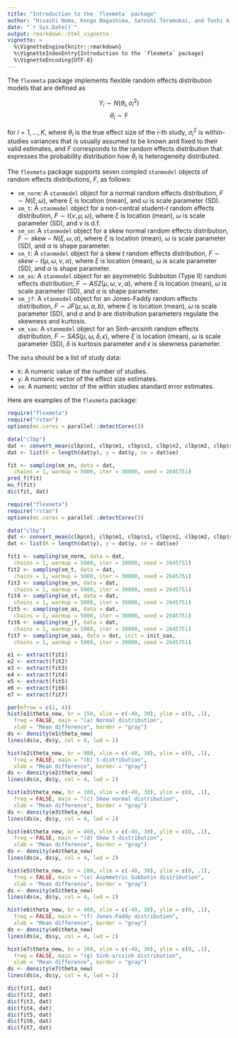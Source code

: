 ```yaml
---
title: "Introduction to the `flexmeta` package"
author: "Hisashi Noma, Kengo Nagashima, Satoshi Teramukai, and Toshi A. Furukawa"
date: "`r Sys.Date()`"
output: rmarkdown::html_vignette
vignette: >
  %\VignetteEngine{knitr::rmarkdown}
  %\VignetteIndexEntry{Introduction to the `flexmeta` package}
  %\VignetteEncoding{UTF-8}
---
```



The `flexmeta` package implements flexible random effects distribution models that are defined as

$$Y_i \sim N(\theta_i, \sigma_i^2)$$
$$\theta_i \sim F$$

for $i=1,\ldots,K$, where $\theta_i$ is the true effect size of the $i$-th study, $\sigma_i^2$ is within-studies variances that is usually assumed to be known and fixed to their valid estimates, and $F$ corresponds to the random effects distribution that expresses the probability distribution how $\theta_i$ is heterogeneity distributed.

The `flexmeta` package supports seven compled `stanmodel` objects of random effects distributions, $F$, as follows:

* `sm_norm`: A `stanmodel` object for a normal random effects distribution, $F \sim N(\xi, \omega)$, where $\xi$ is location (mean), and $\omega$ is scale parameter (SD).
* `sm_t`: A `stanmodel` object for a non-central student-$t$ random effects distribution, $F \sim t(\nu, \mu, \omega)$, where $\xi$ is location (mean), $\omega$ is scale parameter (SD), and $\nu$ is d.f.
* `sm_sn`: A `stanmodel` object for a skew normal random effects distribution, $F \sim skew-N(\xi, \omega, \alpha)$, where $\xi$ is location (mean), $\omega$ is scale parameter (SD), and $\alpha$ is shape parameter.
* `sm_t`: A `stanmodel` object for a skew $t$ random effects distribution, $F \sim skew-t(\mu, \omega, \nu, \alpha)$, where $\xi$ is location (mean), $\omega$ is scale parameter (SD), and $\alpha$ is shape parameter.
* `sm_as`: A `stanmodel` object for an asymmetric Subboton (Type II) random effects distribution, $F \sim AS2(\mu, \omega, \nu, \alpha)$, where $\xi$ is location (mean), $\omega$ is scale parameter (SD), and $\alpha$ is shape parameter.
* `sm_jf`: A `stanmodel` object for an Jones-Faddy random effects distribution, $F \sim JF(\mu, \omega, a, b)$, where $\xi$ is location (mean), $\omega$ is scale parameter (SD), and $a$ and $b$ are distribution parameters regulate the skewness and kurtosis.
* `sm_sas`: A `stanmodel` object for an Sinh-arcsinh random effects distribution, $F \sim SAS(\mu, \omega, \delta, \epsilon)$, where $\xi$ is location (mean), $\omega$ is scale parameter (SD), $\delta$ is kurtosis parameter and $\epsilon$ is skewness parameter.

The `data` should be a list of study data:

* `K`: A numeric value of the number of studies.
* `y`: A numeric vector of the effect size estimates.
* `se`: A numeric vector of the within studies standard error estimates.

Here are examples of the `flexmeta` package:
```r
require("flexmeta")
require("rstan")
options(mc.cores = parallel::detectCores())

data("clbp")
dat <- convert_mean(clbp$n1, clbp$m1, clbp$s1, clbp$n2, clbp$m2, clbp$s2)
dat <- list(K = length(dat$y), y = dat$y, se = dat$se)

fit <- sampling(sm_sn, data = dat,
  chains = 1, warmup = 5000, iter = 30000, seed = 2645751)
pred_f(fit)
mu_f(fit)
dic(fit, dat)
```

```r
require("flexmeta")
require("rstan")
options(mc.cores = parallel::detectCores())

data("clbp")
dat <- convert_mean(clbp$n1, clbp$m1, clbp$s1, clbp$n2, clbp$m2, clbp$s2)
dat <- list(K = length(dat$y), y = dat$y, se = dat$se)

fit1 <- sampling(sm_norm, data = dat,
  chains = 1, warmup = 5000, iter = 30000, seed = 2645751)
fit2 <- sampling(sm_t, data = dat,
  chains = 1, warmup = 5000, iter = 30000, seed = 2645751)
fit3 <- sampling(sm_sn, data = dat,
  chains = 1, warmup = 5000, iter = 30000, seed = 2645751)
fit4 <- sampling(sm_st, data = dat,
  chains = 1, warmup = 5000, iter = 30000, seed = 2645751)
fit5 <- sampling(sm_as, data = dat,
  chains = 1, warmup = 5000, iter = 30000, seed = 2645751)
fit6 <- sampling(sm_jf, data = dat,
  chains = 1, warmup = 5000, iter = 30000, seed = 2645751)
fit7 <- sampling(sm_sas, data = dat, init = init_sas,
  chains = 1, warmup = 5000, iter = 30000, seed = 2645751)

e1 <- extract(fit1)
e2 <- extract(fit2)
e3 <- extract(fit3)
e4 <- extract(fit4)
e5 <- extract(fit5)
e6 <- extract(fit6)
e7 <- extract(fit7)

par(mfrow = c(2, 4))
hist(e1$theta_new, br = 150, xlim = c(-40, 30), ylim = c(0, .1),
  freq = FALSE, main = "(a) Normal distribution",
  xlab = "Mean difference", border = "gray")
ds <- density(e1$theta_new)
lines(ds$x, ds$y, col = 4, lwd = 2)

hist(e2$theta_new, br = 900, xlim = c(-40, 30), ylim = c(0, .1),
  freq = FALSE, main = "(b) t-distribution",
  xlab = "Mean difference", border = "gray")
ds <- density(e2$theta_new)
lines(ds$x, ds$y, col = 4, lwd = 2)

hist(e3$theta_new, br = 100, xlim = c(-40, 30), ylim = c(0, .1),
  freq = FALSE, main = "(c) Skew normal distribution",
  xlab = "Mean difference", border = "gray")
ds <- density(e3$theta_new)
lines(ds$x, ds$y, col = 4, lwd = 2)

hist(e4$theta_new, br = 400, xlim = c(-40, 30), ylim = c(0, .1),
  freq = FALSE, main = "(d) Skew t-distribution",
  xlab = "Mean difference", border = "gray")
ds <- density(e4$theta_new)
lines(ds$x, ds$y, col = 4, lwd = 2)

hist(e5$theta_new, br = 200, xlim = c(-40, 30), ylim = c(0, .1),
  freq = FALSE, main = "(e) Asymmetric Subbotin distribution",
  xlab = "Mean difference", border = "gray")
ds <- density(e5$theta_new)
lines(ds$x, ds$y, col = 4, lwd = 2)

hist(e6$theta_new, br = 400, xlim = c(-40, 30), ylim = c(0, .1),
  freq = FALSE, main = "(f) Jones-Faddy distribution",
  xlab = "Mean difference", border = "gray")
ds <- density(e6$theta_new)
lines(ds$x, ds$y, col = 4, lwd = 2)

hist(e7$theta_new, br = 300, xlim = c(-40, 30), ylim = c(0, .1),
  freq = FALSE, main = "(g) Sinh-arcsinh distribution",
  xlab = "Mean difference", border = "gray")
ds <- density(e7$theta_new)
lines(ds$x, ds$y, col = 4, lwd = 2)

dic(fit1, dat)
dic(fit2, dat)
dic(fit3, dat)
dic(fit4, dat)
dic(fit5, dat)
dic(fit6, dat)
dic(fit7, dat)
```
